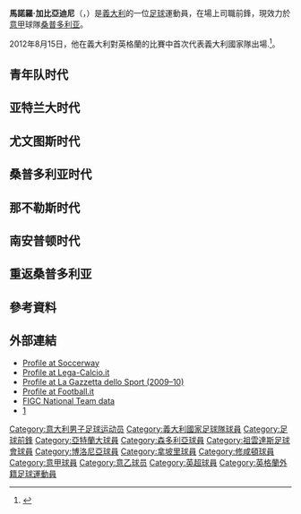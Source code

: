 {{noteTA
|G1=Football
|G2=FAcup
|G3=EPL
|G4=uefa
|G5=意甲
|T=zh-hans:马诺洛·加比亚迪尼; zh-hk:馬諾羅·加比亞迪尼;
|1=zh-hans:加比亚迪尼; zh-hk:加比亞迪尼;
}}
{{Infobox football biography
| name           = 馬諾羅·加比亞迪尼<br />Manolo Gabbiadini
| fullname       = Manolo Gabbiadini
| image          = File:Southampton_FC_versus_Sevilla_(35994679430)_-_Manolo_Gabbiadini_(American_shot).jpg
| image_size     = 200
| birth_date     = {{birth date and age|1991|11|26}}
| birth_place    = {{ITA}}[[卡尔奇纳泰|卡尔奇纳泰]]
| height         = {{height|m=1.86}}
| position       = [[前鋒_(足球)|前鋒]]
| currentclub    = [[桑普多利亞足球俱樂部|森多利亞]]
| clubnumber     = 23
| youthclubs1    = [[亞特蘭大足球俱樂部|亞特蘭大]]
| youthyears1    = 2003–2006
| youthclubs2    = → {{le|帕拉佐洛足球俱乐部|A.C. Palazzolo|帕拉佐洛}} (外借)
| youthyears2    = 2006–2007
| youthclubs3    = → {{le|蒙蒂基亚里足球俱乐部|A.C. Montichiari|蒙蒂基亚里}} (外借)
| youthyears3    = 2007–2008
| youthclubs4    = [[亞特蘭大足球俱樂部|亞特蘭大]]
| youthyears4    = 2008–2010
| clubs1         = [[亞特蘭大足球俱樂部|亞特蘭大]]
| clubs2         = → [[奇塔代拉足球俱乐部|奇塔代拉]] (外借)
| years1         = 2009–2012
| years2         = 2010–2011
| caps1          = 25
| caps2          = 27
| goals1         = 1
| goals2         = 5
| years3         = 2012–2013
| clubs3         = [[尤文图斯足球俱乐部|尤文图斯]]
| caps3          = 0
| goals3         = 0
| years4         = 2012–2013
| clubs4         = → [[博洛尼亚足球俱乐部|博洛尼亚]] (外借)
| caps4          = 30
| goals4         = 6
| years5         = 2013–2015
| clubs5         = [[桑普多利亚足球俱乐部|桑普多利亚]]
| caps5          = 47
| goals5         = 15
| years6         = 2015–2017
| clubs6         = [[那不勒斯足球俱乐部|那不勒斯]]
| caps6          = 56
| goals6         = 15
| years7         = 2017–2019
| clubs7         = [[南安普顿足球俱乐部|南安普顿]]
| caps7          = 51
| goals7         = 10<!-- DO NOT UPDATE WHILE MATCH IS IN PROGRESS -->
| years8         = 2019–
| clubs8         = [[桑普多利亚足球俱乐部|桑普多利亚]]
| caps8          = 85
| goals8         = 24
| nationalteam1  = [[義大利20歲以下國家足球隊|義大利U20]]
| nationalteam2  = [[義大利21歲以下國家足球隊|義大利U21]]
| nationalyears1 = 2010
| nationalyears2 = 2010–2013
| nationalcaps1  = 3
| nationalcaps2  = 24
| nationalgoals1 = 2
| nationalgoals2 = 12
| nationalyears3 = 2012–
| nationalteam3  = [[意大利國家足球隊|意大利]]
| nationalcaps3  = 11
| nationalgoals3 = 2
| club-update    = 2022年3月3日
| nationalteam-update = 2022年3月3日
}}

'''馬諾羅·加比亞迪尼'''（{{lang-it|Manolo Gabbiadini}}，{{bd|1991年|11月26日}}）是[[義大利|義大利]]的一位[[足球|足球]]運動員，在場上司職前鋒，現效力於[[意甲|意甲]]球隊[[桑普多利亚足球俱乐部|桑普多利亚]]。

2012年8月15日，他在義大利對英格蘭的比賽中首次代表義大利國家隊出場.<ref>{{cite web|title=Convocazioni e presenze in campo: Manolo Gabiiadini|url=http://www.figc.it/nazionali/DettaglioConvocato?codiceConvocato=3432&squadra=1|accessdate=26 February 2015|archive-url=https://web.archive.org/web/20160303230712/http://www.figc.it/nazionali/DettaglioConvocato?codiceConvocato=3432&squadra=1|archive-date=2016-03-03|dead-url=yes}}</ref>。

==青年队时代==

==亚特兰大时代==

==尤文图斯时代==

==桑普多利亚时代==

==那不勒斯时代==

==南安普顿时代==

==重返桑普多利亚==

==參考資料==
{{reflist}}
==外部連結==
* [http://www.soccerway.com/players/manolo-gabbiadini/122010/ Profile at Soccerway]
* [https://web.archive.org/web/20100821122411/http://www.lega-calcio.it/it/Serie-A-TIM/Giocatore.page?idplayer=01B7B7C3-FF53-2B65-A36F-DC875DB053D0 Profile at Lega-Calcio.it] {{it icon}}
* [http://www.gazzetta.it/speciali/risultati_classifiche/2010/calcio/seriea/giocatori/giocatore_manolo_gabbiadini_272431613.shtml Profile at La Gazzetta dello Sport (2009–10)] {{it icon}}
* [http://aic.football.it/scheda/22644/gabbiadini-manolo.htm Profile at Football.it] {{it icon}}
* [https://web.archive.org/web/20150210234916/http://www.figc.it/nazionali/DettaglioConvocato?codiceConvocato=3432&squadra=11 FIGC National Team data] {{it icon}}
* [http://www.tuttomercatoweb.com/?action=read&id=241377] {{it icon}}

{{U.C. Sampdoria squad}}

{{DEFAULTSORT:Gabbiadini, Manolo}}
[[Category:意大利男子足球运动员|Category:意大利男子足球运动员]]
[[Category:義大利國家足球隊球員|Category:義大利國家足球隊球員]]
[[Category:足球前鋒|Category:足球前鋒]]
[[Category:亞特蘭大球員|Category:亞特蘭大球員]]
[[Category:森多利亞球員|Category:森多利亞球員]]
[[Category:祖雲達斯足球會球員|Category:祖雲達斯足球會球員]]
[[Category:博洛尼亞球員|Category:博洛尼亞球員]]
[[Category:拿坡里球員|Category:拿坡里球員]]
[[Category:修咸頓球員|Category:修咸頓球員]]
[[Category:意甲球員|Category:意甲球員]]
[[Category:意乙球员|Category:意乙球员]]
[[Category:英超球員|Category:英超球員]]
[[Category:英格蘭外籍足球運動員|Category:英格蘭外籍足球運動員]]